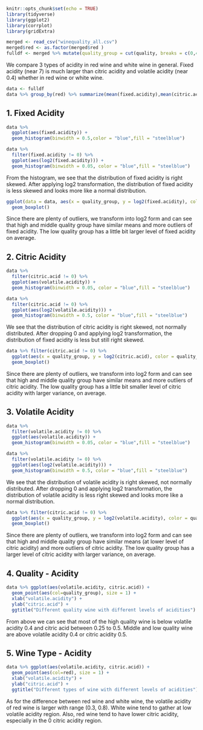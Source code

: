 

```r
knitr::opts_chunk$set(echo = TRUE)
library(tidyverse)
library(ggplot2)
library(corrplot)
library(gridExtra)
```


```r
merged <- read_csv("winequality_all.csv")
merged$red <- as.factor(merged$red )
fulldf <- merged %>% mutate(quality_group = cut(quality, breaks = c(0,4,6,10),labels=c("lo", "mid", "hi"))) 
```

We compare 3 types of acidity in red wine and white wine in general. Fixed acidity (near 7) is much larger than citric acidity and volatile acidity (near 0.4) whether in red wine or white wine. 


```R
data <- fulldf
data %>% group_by(red) %>% summarize(mean(fixed.acidity),mean(citric.acid), mean(volatile.acidity))
```



## 1. Fixed Acidity
```R
data %>% 
  ggplot(aes(fixed.acidity)) +
  geom_histogram(binwidth = 0.5,color = "blue",fill = "steelblue") 

data %>% 
  filter(fixed.acidity != 0) %>% 
  ggplot(aes(log2(fixed.acidity))) +
  geom_histogram(binwidth = 0.05, color = "blue",fill = "steelblue")
```

From the histogram, we see that the distribution of fixed acidity is right skewed. After applying log2 transformation, the distribution of fixed acidity is less skewed and looks more like a normal distribution.

```R
ggplot(data = data, aes(x = quality_group, y = log2(fixed.acidity), color = quality_group)) +
  geom_boxplot()
```

Since there are plenty of outliers, we transform into log2 form and can see that high and middle quality group have similar means and more outliers of fixed acidity. The low quality group has a little bit larger level of fixed acidity on average. 

## 2. Citric Acidity
```R
data %>% 
  filter(citric.acid != 0) %>% 
  ggplot(aes(volatile.acidity)) +
  geom_histogram(binwidth = 0.05, color = "blue",fill = "steelblue") 

data %>% 
  filter(citric.acid != 0) %>% 
  ggplot(aes(log2(volatile.acidity))) +
  geom_histogram(binwidth = 0.5, color = "blue",fill = "steelblue") 
```

We see that the distribution of citric acidity is right skewed, not normally distributed. After dropping 0 and applying log2 transformation, the distribution of fixed acidity is less but still right skewed.

```R
data %>% filter(citric.acid != 0) %>% 
  ggplot(aes(x = quality_group, y = log2(citric.acid), color = quality_group)) +
  geom_boxplot()

```

Since there are plenty of outliers, we transform into log2 form and can see that high and middle quality group have similar means and more outliers of citric acidity. The low quality group has a little bit smaller level of citric acidity with larger variance, on average. 

## 3. Volatile Acidity

```R
data %>% 
  filter(volatile.acidity != 0) %>% 
  ggplot(aes(volatile.acidity)) +
  geom_histogram(binwidth = 0.05, color = "blue",fill = "steelblue") 

data %>% 
  filter(volatile.acidity != 0) %>% 
  ggplot(aes(log2(volatile.acidity))) +
  geom_histogram(binwidth = 0.5, color = "blue",fill = "steelblue") 
```

We see that the distribution of volatile acidity is right skewed, not normally distributed. After dropping 0 and applying log2 transformation, the distribution of volatile acidity is less right skewed and looks more like a normal distribution.

```R
data %>% filter(citric.acid != 0) %>% 
  ggplot(aes(x = quality_group, y = log2(volatile.acidity), color = quality_group)) +
  geom_boxplot()
```

Since there are plenty of outliers, we transform into log2 form and can see that high and middle quality group have similar means (at lower level of citric acidity) and more outliers of citric acidity. The low quality group has a larger level of citric acidity with larger variance, on average. 

 
## 4. Quality - Acidity
 
```R
data %>% ggplot(aes(volatile.acidity, citric.acid)) +   
  geom_point(aes(col=quality_group), size = 1) +
  xlab("volatile.acidity") + 
  ylab("citric.acid") +
  ggtitle("Different quality wine with different levels of acidities") 
```

From above we can see that most of the high quality wine is below volatile acidity 0.4 and citric acid between 0.25 to 0.5. Middle and low quality wine are above volatile acidity 0.4 or citric acidity 0.5.

## 5. Wine Type - Acidity

```R
data %>% ggplot(aes(volatile.acidity, citric.acid)) +   
  geom_point(aes(col=red), size = 1) +
  xlab("volatile.acidity") + 
  ylab("citric.acid") +
  ggtitle("Different types of wine with different levels of acidities") 
```

As for the difference between red wine and white wine, the volatile acidity of red wine is larger with range (0.3, 0.8). White wine tend to gather at low volatile acidity region. Also, red wine tend to have lower citric acidity, especially in the 0 citric acidity region.

